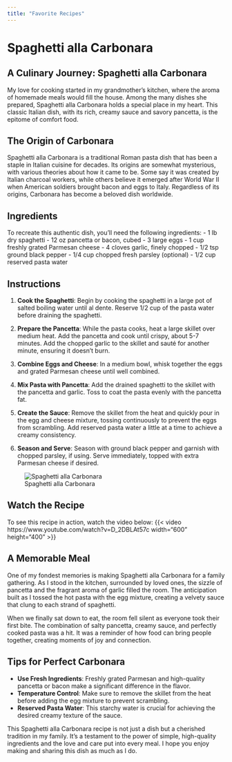 ```yaml
---
title: "Favorite Recipes"
---
```


# Spaghetti alla Carbonara

## A Culinary Journey: Spaghetti alla Carbonara

My love for cooking started in my grandmother’s kitchen, where the aroma of homemade meals would fill the house. Among the many dishes she prepared, Spaghetti alla Carbonara holds a special place in my heart. This classic Italian dish, with its rich, creamy sauce and savory pancetta, is the epitome of comfort food.

## The Origin of Carbonara

Spaghetti alla Carbonara is a traditional Roman pasta dish that has been a staple in Italian cuisine for decades. Its origins are somewhat mysterious, with various theories about how it came to be. Some say it was created by Italian charcoal workers, while others believe it emerged after World War II when American soldiers brought bacon and eggs to Italy. Regardless of its origins, Carbonara has become a beloved dish worldwide.

## Ingredients

To recreate this authentic dish, you'll need the following ingredients: - 1 lb dry spaghetti - 12 oz pancetta or bacon, cubed - 3 large eggs - 1 cup freshly grated Parmesan cheese - 4 cloves garlic, finely chopped - 1/2 tsp ground black pepper - 1/4 cup chopped fresh parsley (optional) - 1/2 cup reserved pasta water

## Instructions

1.  **Cook the Spaghetti**: Begin by cooking the spaghetti in a large pot of salted boiling water until al dente. Reserve 1/2 cup of the pasta water before draining the spaghetti.

2.  **Prepare the Pancetta**: While the pasta cooks, heat a large skillet over medium heat. Add the pancetta and cook until crispy, about 5-7 minutes. Add the chopped garlic to the skillet and sauté for another minute, ensuring it doesn’t burn.

3.  **Combine Eggs and Cheese**: In a medium bowl, whisk together the eggs and grated Parmesan cheese until well combined.

4.  **Mix Pasta with Pancetta**: Add the drained spaghetti to the skillet with the pancetta and garlic. Toss to coat the pasta evenly with the pancetta fat.

5.  **Create the Sauce**: Remove the skillet from the heat and quickly pour in the egg and cheese mixture, tossing continuously to prevent the eggs from scrambling. Add reserved pasta water a little at a time to achieve a creamy consistency.

6.  **Season and Serve**: Season with ground black pepper and garnish with chopped parsley, if using. Serve immediately, topped with extra Parmesan cheese if desired.

![Spaghetti alla Carbonara](image/carbonara.png)

## Watch the Recipe

To see this recipe in action, watch the video below:
{{< video https://www.youtube.com/watch?v=D_2DBLAt57c width="600" height="400" >}}

## A Memorable Meal

One of my fondest memories is making Spaghetti alla Carbonara for a family gathering. As I stood in the kitchen, surrounded by loved ones, the sizzle of pancetta and the fragrant aroma of garlic filled the room. The anticipation built as I tossed the hot pasta with the egg mixture, creating a velvety sauce that clung to each strand of spaghetti.

When we finally sat down to eat, the room fell silent as everyone took their first bite. The combination of salty pancetta, creamy sauce, and perfectly cooked pasta was a hit. It was a reminder of how food can bring people together, creating moments of joy and connection.

## Tips for Perfect Carbonara

-   **Use Fresh Ingredients**: Freshly grated Parmesan and high-quality pancetta or bacon make a significant difference in the flavor.
-   **Temperature Control**: Make sure to remove the skillet from the heat before adding the egg mixture to prevent scrambling.
-   **Reserved Pasta Water**: This starchy water is crucial for achieving the desired creamy texture of the sauce.

This Spaghetti alla Carbonara recipe is not just a dish but a cherished tradition in my family. It's a testament to the power of simple, high-quality ingredients and the love and care put into every meal. I hope you enjoy making and sharing this dish as much as I do.
